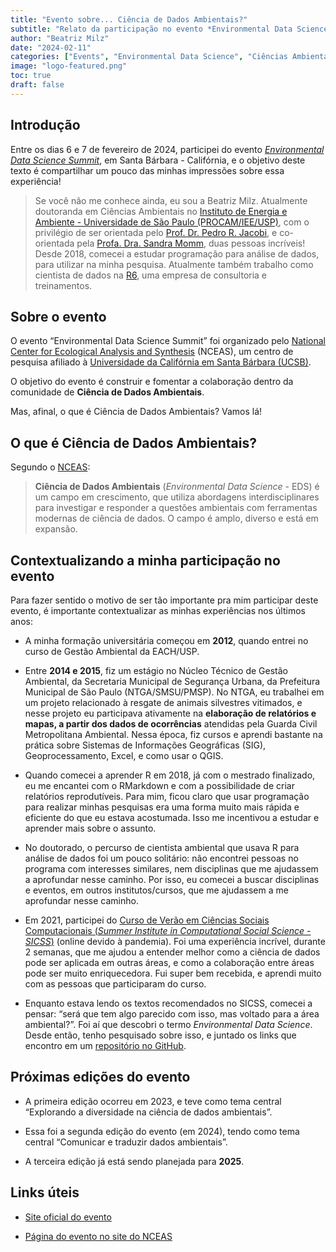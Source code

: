 ```yaml
---
title: "Evento sobre... Ciência de Dados Ambientais?"
subtitle: "Relato da participação no evento *Environmental Data Science Summit*"
author: "Beatriz Milz"
date: "2024-02-11"
categories: ["Events", "Environmental Data Science", "Ciências Ambientais", "Ciência de dados ambientais"]
image: "logo-featured.png"
toc: true
draft: false
---
```


## Introdução

Entre os dias 6 e 7 de fevereiro de 2024, participei do evento [*Environmental Data Science Summit*](https://eds-summit.github.io/), em Santa Bárbara - Califórnia, e o objetivo deste texto é compartilhar um pouco das minhas impressões sobre essa experiência!

> Se você não me conhece ainda, eu sou a Beatriz Milz. Atualmente doutoranda em Ciências Ambientais no [Instituto de Energia e Ambiente - Universidade de São Paulo (PROCAM/IEE/USP)](http://www.iee.usp.br/?q=pt-br/programa-de-p%C3%B3s-gradua%C3%A7%C3%A3o-em-ci%C3%AAncia-ambiental), com o privilégio de ser orientada pelo [Prof. Dr. Pedro R. Jacobi](https://scholar.google.com.br/citations?user=LavkF8cAAAAJ&hl=pt-BR), e co-orientada pela [Profa. Dra. Sandra Momm](https://scholar.google.com.br/citations?hl=pt-BR&user=c6tyJTkAAAAJ), duas pessoas incríveis! Desde 2018, comecei a estudar programação para análise de dados, para utilizar na minha pesquisa. Atualmente também trabalho como cientista de dados na [R6](http://www.rseis.com.br/), uma empresa de consultoria e treinamentos.

## Sobre o evento

O evento "Environmental Data Science Summit" foi organizado pelo [National Center for Ecological Analysis and Synthesis](https://www.nceas.ucsb.edu/) (NCEAS), um centro de pesquisa afiliado à [Universidade da Califórnia em Santa Bárbara (UCSB)](https://www.ucsb.edu/).

O objetivo do evento é construir e fomentar a colaboração dentro da comunidade de **Ciência de Dados Ambientais**.

Mas, afinal, o que é Ciência de Dados Ambientais? Vamos lá!

## O que é Ciência de Dados Ambientais?

Segundo o [NCEAS](https://eds-summit.github.io/):

> **Ciência de Dados Ambientais** (*Environmental Data Science* - EDS) é um campo em crescimento, que utiliza abordagens interdisciplinares para investigar e responder a questões ambientais com ferramentas modernas de ciência de dados. O campo é amplo, diverso e está em expansão.

## Contextualizando a minha participação no evento

Para fazer sentido o motivo de ser tão importante pra mim participar deste evento, é importante contextualizar as minhas experiências nos últimos anos:

-   A minha formação universitária começou em **2012**, quando entrei no curso de Gestão Ambiental da EACH/USP.

-   Entre **2014 e 2015**, fiz um estágio no Núcleo Técnico de Gestão Ambiental, da Secretaria Municipal de Segurança Urbana, da Prefeitura Municipal de São Paulo (NTGA/SMSU/PMSP). No NTGA, eu trabalhei em um projeto relacionado à resgate de animais silvestres vitimados, e nesse projeto eu participava ativamente na **elaboração de relatórios e mapas, a partir dos dados de ocorrências** atendidas pela Guarda Civil Metropolitana Ambiental. Nessa época, fiz cursos e aprendi bastante na prática sobre Sistemas de Informações Geográficas (SIG), Geoprocessamento, Excel, e como usar o QGIS.

-   Quando comecei a aprender R em 2018, já com o mestrado finalizado, eu me encantei com o RMarkdown e com a possibilidade de criar relatórios reprodutíveis. Para mim, ficou claro que usar programação para realizar minhas pesquisas era uma forma muito mais rápida e eficiente do que eu estava acostumada. Isso me incentivou a estudar e aprender mais sobre o assunto.

-   No doutorado, o percurso de cientista ambiental que usava R para análise de dados foi um pouco solitário: não encontrei pessoas no programa com interesses similares, nem disciplinas que me ajudassem a aprofundar nesse caminho. Por isso, eu comecei a buscar disciplinas e eventos, em outros institutos/cursos, que me ajudassem a me aprofundar nesse caminho.

-   Em 2021, participei do [Curso de Verão em Ciências Sociais Computacionais (*Summer Institute in Computational Social Science - SICSS*)](https://sicss.io/2024/fgv-ecmi-brazil/) (online devido à pandemia). Foi uma experiência incrível, durante 2 semanas, que me ajudou a entender melhor como a ciência de dados pode ser aplicada em outras áreas, e como a colaboração entre áreas pode ser muito enriquecedora. Fui super bem recebida, e aprendi muito com as pessoas que participaram do curso.

-   Enquanto estava lendo os textos recomendados no SICSS, comecei a pensar: "será que tem algo parecido com isso, mas voltado para a área ambiental?". Foi aí que descobri o termo *Environmental Data Science*. Desde então, tenho pesquisado sobre isso, e juntado os links que encontro em um [repositório no GitHub](https://github.com/beatrizmilz/Environmental-Data-Science).

## Próximas edições do evento

-   A primeira edição ocorreu em 2023, e teve como tema central "Explorando a diversidade na ciência de dados ambientais".

-   Essa foi a segunda edição do evento (em 2024), tendo como tema central "Comunicar e traduzir dados ambientais".

-   A terceira edição já está sendo planejada para **2025**.

## Links úteis

-   [Site oficial do evento](https://eds-summit.github.io/)

-   [Página do evento no site do NCEAS](https://www.nceas.ucsb.edu/environmental-data-science-summit)
